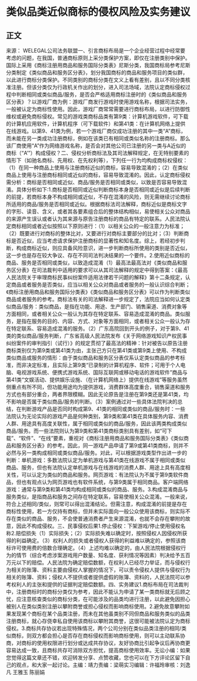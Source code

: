# 类似品类近似商标的侵权风险及实务建议
## 正文
来源： WELEGAL公司法务联盟一、引言商标布局是一个企业经营过程中经常要考虑的问题，在我国，普通商标原则上采分类保护方案，即仅在注册类别中保护。国际上采用《商标注册用商品和服务国际分类表》尼斯分类，我国商标局参考尼斯分类制定《类似商品和服务区分表》，划分我国商标的商品和服务项目的类似群，以此进行商标分类保护。不同类别的商标分类在文义上看有差别，且以不同分类核准注册。但该分类仅为行政机关作出的划分，进入司法场域，法院认定商标侵权过程中判断相同或类似商品/服务，是否会严格适用商标注册时的《类似商品和服务区分表》？以游戏厂商为例：游戏厂商发行游戏时使用游戏名称，根据司法实务，一般被认定为商标性使用。因此，游戏厂商常常需要进行商标布局，以进行防御性维权或避免商标侵权。常见的游戏类商标品类有第9类：计算机游戏软件，可下载的计算机应用软件，计算机程序（可下载软件）和第41类：在计算机网络上提供在线游戏。以第9、41类为例，若一个游戏厂商仅成功注册的其中一类“A”商标，而未能在另一类成功注册商标，例如在该类已有相同或类似名称的注册商标。那么该厂商使用“A”作为网络游戏名称，是否会对其他公司已注册的另一类与A近似的商标（“A’”）构成侵权？二、侵权分析商标法及其司法解释规定，在无特别要素的情形下（如驰名商标、先用权、在先权利等），下列任一行为均构成商标权侵权：（1）在同一种商品上使用与注册商标近似的商标，容易导致混淆的；（2）在类似商品上使用与注册商标相同或近似的商标，容易导致混淆的。因此，认定商标侵权需分析：商标是否相同或近似、商品/服务是否相同或类似，以致是否容易导致混淆。具体分析如下:1.商标是否相同或近似判断商标本身是否相同或近似是后续判断的前提，若商标本身不构成相同或近似，不存在混淆的风险，则无需继续讨论商标所适用的商品/服务是否相同或近似。根据商标法司法解释，商标近似是商标文字的字形、读音、含义，或者其各要素组合后的整体结构相似，易使相关公众对商品的来源产生误认或者认为其来源与原告注册商标的商品有特定的联系。人民法院认定商标相同或者近似按照以下原则进行：（1）以相关公众的一般注意力为标准；（2）既要进行对商标的整体比对，又要进行对商标主要部分的比对；（3）判断商标是否近似，应当考虑请求保护注册商标的显著性和知名度。综上，若经初步判断，构成商标近似，则应具备风险意识，进一步判断商标所使用的类别是否近似，这一步也是存在较大争议、存在不同司法判决结果的一个要件。2.使用近似商标的商品、服务是否相同或类似，以致造成混淆（1）最高法最高法对《类似商品和服务区分表》在司法裁判中适用的要求可以从其司法解释的规定中得到答案：《最高人民法院关于审理商标民事纠纷案件适用法律若干问题的解释》第十二条规定，认定商品或者服务是否类似，应当以相关公众对商品或者服务的一般认识综合判断；《商标注册用商品和服务国际分类表》《类似商品和服务区分表》可以作为判断类似商品或者服务的参考。商标法有关的司法解释进一步规定了，法院应当如何认定类似商品/服务：类似商品，是指在功能、用途、生产部门、销售渠道、消费对象等方面相同，或者相关公众一般认为其存在特定联系、容易造成混淆的商品。类似服务，是指在服务的目的、内容、方式、对象等方面相同，或者相关公众一般认为存在特定联系、容易造成混淆的服务。（2）广东高院回到开头的例子，对于第9、41类的类似商品/服务判断，广东省高级人民法院发布《关于网络游戏知识产权民事纠纷案件的审判指引（试行）》的规定贯彻了最高法的精神：针对被告以原告注册商标类别仅为第9类或第41类为由，主张己方只在第41类或第9类上使用、不构成类似商品或服务的情形：由于类似商品和服务区分表仅系认定类似商品的参考标准，而非决定标准，且实际上第9类“已录制的计算机程序、软件；可用于个人电脑、电视游戏系统、便携式游戏系统、国际互联网或移动电话的游戏软件”商品与第41类“文娱活动、提供娱乐设施、（在计算机网络上）提供在线游戏”等服务虽然侧重点有所不同，但功能用途均为提供游戏，消费群体高度重合，销售渠道和服务方式也有部分重合，两者界限模糊。因此无论原告是注册在第9类还是第41类，均不影响是否属于类似商品/服务的判断。（3）案例通过对一些具体法院判决的总结，在判断游戏产品是否同时构成第9、41类的相同或类似的商品/服务时：一些法院认为无论实际的游戏产品是何种类别，第9类和第41类在具体服务内容、消费人群、用途具有高度关联性，属于相同或类似的商品/服务，因此该两类构成类似商品/服务。而一些法院则认为第9类和第41类商标类别具有差别，如“可下载”、“软件”、“在线”要素，重视对《商标注册用商品和服务国际分类表》《类似商品和服务区分表》的参考。因此，同一游戏产品申请了第9或第41类商标，则并不必然与另一类构成相同或类似商品/服务。对此，可以根据游戏类型作出进一步的判断：单机游戏：多数法院认定为单机游戏与第41类在线游戏不属于相同或类似商品、服务，但也有法院认定单机游戏与在线游戏的消费人群、用途上具有高度相关性，可以认定为类似的商品和服务。网页游戏：有法院认为不属于第9类软件商品，但也有观点认为网页游戏也有软件系统，与第9类属于相同商品。客户端网络游戏：通常与第9类和第41类均构成相同或类似的商品、服务。3.构成混淆商品与服务类似，是指商品和服务之间存在特定联系，容易使相关公众混淆。一般来说，符合上述相同/类似，则常可以得出混淆结论。但需注意，构成混淆的前提是存在商标性使用，若一方仅持有商标，但并未实际面向一般公众使用该商标，则实际不存在类似的商品、服务，不会使普通消费者产生来源混淆，也就不会存在攀附的故意，因此不构成侵权。三、民事侵权后果1.停止侵权：下架游戏/停止使用侵权名称2.赔偿损失（1）实际损失；（2）实际损失难以确定时，按照侵权人因侵权所获得的利益确定。（3）权利人的损失或者侵权人获得的利益难以确定的，参照该商标许可使用费的倍数合理确定。（4）上述均难以确定的，由人民法院根据侵权行为的情节（综合考虑涉案游戏用户数量、知名度、获利情况等因素）判决给予五百万元以下的赔偿。人民法院为确定赔偿数额，在权利人已经尽力举证，而与侵权行为相关的账簿、资料主要由侵权人掌握的情况下，可以责令侵权人提供与侵权行为相关的账簿、资料；侵权人不提供或者提供虚假的账簿、资料的，人民法院可以参考权利人的主张和提供的证据判定赔偿数额。四、实务建议1.商标布局在司法裁判中，注册商标时的商标分类仅为参考，因此不能认为申请了某一类商标就无后顾之忧，应注意核查类似的商标分类，在可能涉及的品类均进行注册，以此避免因担心被别人在类似类别注册以攀附商誉或担心侵权而影响商标使用。2.避免故意攀附如果发现某个商标在某个品类注册，而未在其他虽类别不同但商品和服务类似的品类注册商标，就心存侥幸私自使用该商标以攀附其商誉，这很可能被法院认定为商标侵权。3.商标共存协议若出现特殊情况，两个公司分别在类似品类注册的相同/类似商标，则双方都会担心是否存在商标侵权而影响商标使用，则可以主动联系协商，对商标的使用权限进行划分或达成共存协议，友好协商比引起争议后再协商更容易达成一致，且商标共存可消除双方担忧，提高商标使用效率。无讼小编：如果您觉得这篇文章还不错，欢迎转发分享、点赞收藏，您也可以在下方评论区留下自己的观点，和大家一起讨论。主编：靖力责编：梁萌实习编辑：许福玲审核：刘逸凡 王雅玉 陈丽娟